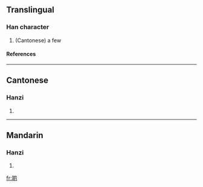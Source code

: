 ==Translingual==
===Han character===
{{Han char|rn=30|rad=口|as=08|sn=11|four=|canj=口竹日戈 (RHAI)}}
# (Cantonese) a few
====References====
{{Han ref|kx=0196.261|hdz=10642.091|uh=5572|ud=21874}}
----
==Cantonese==
===Hanzi===
{{yue-hanzi|jyut=|y=di1}}
# {{defn|Cantonese}}
----
==Mandarin==
===Hanzi===
{{cmn-hanzi|pin=[[dì]] (di4)|wg=ti<sup>4</sup>}}
# {{defn|Mandarin}}

[[fr:啲]]
